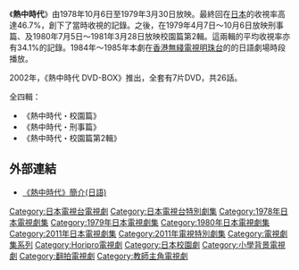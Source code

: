 《'''熱中時代'''》由1978年10月6日至1979年3月30日放映。最終回在[[日本|日本]]的收視率高達46.7%，創下了當時收視的記錄。之後，在1979年4月7日～10月6日放映刑事篇、及1980年7月5日～1981年3月28日放映校園篇第2輯。這兩輯的平均收視率亦有34.1%的記錄。1984年～1985年本劇在[[香港|香港]][[無綫電視明珠台|無綫電視明珠台]]的的日語劇場時段播放。

2002年，《熱中時代 DVD-BOX》推出，全套有7片DVD，共26話。

全四輯：
* 《熱中時代・校園篇》
* 《熱中時代・刑事篇》
* 《熱中時代・校園篇第2輯》

==外部連結==
* [https://web.archive.org/web/20040603222612/http://www.vap.co.jp/fever/part1.html 《熱中時代》簡介(日語)]

{{DEFAULTSORT:Necchuu Zidai}}
[[Category:日本電視台電視劇|Category:日本電視台電視劇]]
[[Category:日本電視台特別劇集|Category:日本電視台特別劇集]]
[[Category:1978年日本電視劇集|Category:1978年日本電視劇集]]
[[Category:1979年日本電視劇集|Category:1979年日本電視劇集]]
[[Category:1980年日本電視劇集|Category:1980年日本電視劇集]]
[[Category:2011年日本電視劇集|Category:2011年日本電視劇集]]
[[Category:2011年電視特別劇集|Category:2011年電視特別劇集]]
[[Category:電視劇集系列|Category:電視劇集系列]]
[[Category:Horipro電視劇|Category:Horipro電視劇]]
[[Category:日本校園劇|Category:日本校園劇]]
[[Category:小學背景電視劇|Category:小學背景電視劇]]
[[Category:翻拍電視劇|Category:翻拍電視劇]]
[[Category:教師主角電視劇|Category:教師主角電視劇]]